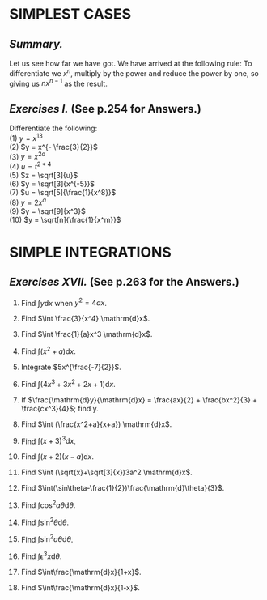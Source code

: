 SIMPLEST CASES
================
## *Summary.* 

  Let us see how far we have got. We have arrived at the following rule: To differentiate we $x^n$, multiply by the power and reduce the power by one, so giving us $nx^{n-1}$ as the result.

## *Exercises I.* (See p.254 for Answers.)

Differentiate the following:  
(1) $y = x^{13}$       
(2) $y = x^{- \frac{3}{2}}$  
(3) $y = x^{2a}$  
(4) $u = t^{2*4}$  
(5) $z = \sqrt[3]{u}$  
(6) $y = \sqrt[3]{x^{-5}}$  
(7) $u = \sqrt[5]{\frac{1}{x^8}}$  
(8) $y = 2x^a$  
(9) $y = \sqrt[9]{x^3}$  
(10) $y = \sqrt[n]{\frac{1}{x^m}}$  

SIMPLE INTEGRATIONS
========================
## *Exercises XVII.* (See p.263 for the Answers.)

(1) Find $\int y \mathrm{d}x$ when $y^2 = 4ax$. 

(2) Find $\int \frac{3}{x^4} \mathrm{d}x$.  

(3) Find $\int \frac{1}{a}x^3 \mathrm{d}x$.  

(4) Find $\int (x^2+a) \mathrm{d}x$.  

(5) Integrate $5x^{\frac{-7}{2}}$.  

(6) Find $\int (4x^3+3x^2+2x+1) \mathrm{d}x$.  

(7) If $\frac{\mathrm{d}y}{\mathrm{d}x} = \frac{ax}{2} + \frac{bx^2}{3} + \frac{cx^3}{4}$; find y.  

(8) Find $\int (\frac{x^2+a}{x+a}) \mathrm{d}x$.  

(9) Find $\int (x+3)^3 \mathrm{d}x$.  

(10) Find $\int (x+2)(x-a) \mathrm{d}x$.  

(11) Find $\int (\sqrt{x}+\sqrt[3]{x})3a^2 \mathrm{d}x$.  

(12) Find $\int(\sin\theta-\frac{1}{2})\frac{\mathrm{d}\theta}{3}$.  

(13) Find $\int\cos^2a\theta\mathrm{d}\theta$.   

(14) Find $\int\sin^2\theta\mathrm{d}\theta$.   

(15) Find $\int\sin^2a\theta\mathrm{d}\theta$.  

(16) Find $\int\epsilon^3x\mathrm{d}\theta$.  

(17) Find $\int\frac{\mathrm{d}x}{1+x}$.  

(18) Find $\int\frac{\mathrm{d}x}{1-x}$.

